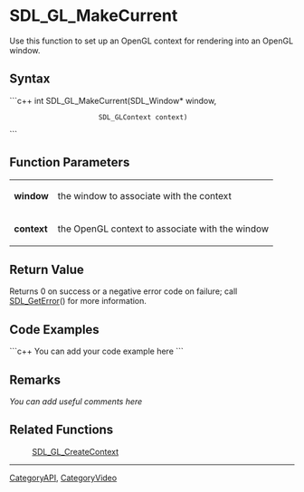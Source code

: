 <!-- pragma section-numbers off -->
<!-- pragma disable-camelcase -->

= SDL_GL_MakeCurrent =
Use this function to set up an OpenGL context for rendering into an OpenGL window.


== Syntax ==
```c++
int SDL_GL_MakeCurrent(SDL_Window*   window,
                       SDL_GLContext context)
```

== Function Parameters ==
{|
|'''window'''
|the window to associate with the context
|-
|'''context'''
|the OpenGL context to associate with the window
|}

== Return Value ==
Returns 0 on success or a negative error code on failure; call [[SDL_GetError]]() for more information.

== Code Examples ==
```c++
You can add your code example here
```

== Remarks ==
''You can add useful comments here''

== Related Functions ==
:[[SDL_GL_CreateContext]]

----
[[CategoryAPI]], [[CategoryVideo]]
